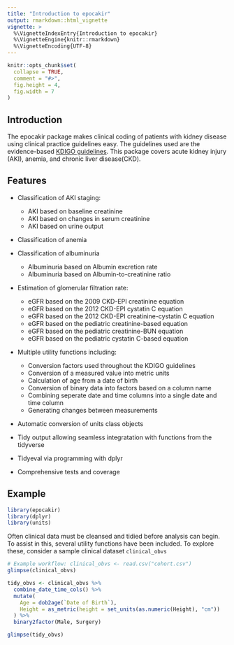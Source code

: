 ```yaml
---
title: "Introduction to epocakir"
output: rmarkdown::html_vignette
vignette: >
  %\VignetteIndexEntry{Introduction to epocakir}
  %\VignetteEngine{knitr::rmarkdown}
  %\VignetteEncoding{UTF-8}
---
```


```r
knitr::opts_chunk$set(
  collapse = TRUE,
  comment = "#>",
  fig.height = 4,
  fig.width = 7
)
```

## Introduction

The epocakir package makes clinical coding of patients with kidney disease using clinical practice guidelines easy. The guidelines used are the evidence-based [KDIGO guidelines](https://kdigo.org/guidelines/). This package covers acute kidney injury (AKI), anemia, and chronic liver disease(CKD).

## Features

-   Classification of AKI staging:

    -   AKI based on baseline creatinine
    -   AKI based on changes in serum creatinine
    -   AKI based on urine output

-   Classification of anemia

-   Classification of albuminuria

    -   Albuminuria based on Albumin excretion rate
    -   Albuminuria based on Albumin-to-creatinine ratio

-   Estimation of glomerular filtration rate:

    -   eGFR based on the 2009 CKD-EPI creatinine equation
    -   eGFR based on the 2012 CKD-EPI cystatin C equation
    -   eGFR based on the 2012 CKD-EPI creatinine-cystatin C equation
    -   eGFR based on the pediatric creatinine-based equation
    -   eGFR based on the pediatric creatinine-BUN equation
    -   eGFR based on the pediatric cystatin C-based equation

-   Multiple utility functions including:

    -   Conversion factors used throughout the KDIGO guidelines
    -   Conversion of a measured value into metric units
    -   Calculation of age from a date of birth
    -   Conversion of binary data into factors based on a column name
    -   Combining seperate date and time columns into a single date and time column
    -   Generating changes between measurements

-   Automatic conversion of units class objects

-   Tidy output allowing seamless integratation with functions from the tidyverse

-   Tidyeval via programming with dplyr

-   Comprehensive tests and coverage

## Example

```r
library(epocakir)
library(dplyr)
library(units)
```

Often clinical data must be cleansed and tidied before analysis can begin. To assist in this, several utility functions have been included. To explore these, consider a sample clinical dataset `clinical_obvs`

```r
# Example workflow: clinical_obvs <- read.csv("cohort.csv")
glimpse(clinical_obvs)

tidy_obvs <- clinical_obvs %>%
  combine_date_time_cols() %>%
  mutate(
    Age = dob2age(`Date of Birth`),
    Height = as_metric(height = set_units(as.numeric(Height), "cm"))
  ) %>%
  binary2factor(Male, Surgery)

glimpse(tidy_obvs)
```
